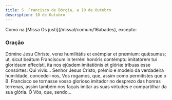 ```yaml
---
title: S. Francisco de Bórgia, a 10 de Outubro
description: 10 de Outubro
---
```


<aside>Como na [Missa Os justi](/missal/comum/16abades), excepto:</aside>

### Oração

<div class="side-by-side not-content">
  <span>
    Dómine Jesu Christe, veræ humilitátis et exémplar et prǽmium: quǽsumus; ut,
    sicut beátum Francíscum in terréni honóris contémptu imitatórem tui
    gloriósum effecísti, ita nos ejúsdem imitatiónis et glóriæ tríbuas esse
    consórtes: Qui vivis...
  </span>
  <span>
    Senhor Jesus Cristo, prémio e modelo da verdadeira humildade, concedei-nos,
    Vos rogamos, que, assim como permitistes que o B. Francisco se tornasse
    vosso glorioso imitador no desprezo das honras terrenas, assim também nos
    façais imitar as suas virtudes e compartilhar da sua glória. Ó Vós, que,
    sendo...
  </span>
</div>
